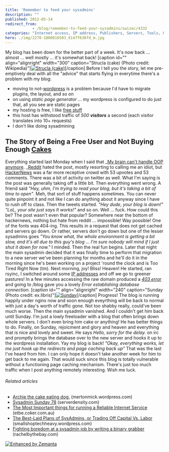 ```yaml
---
title: 'Remember to feed your sysadmins'
description: ""
published: 2012-05-14
redirect_from: 
            - /blog/remember-to-feed-your-sysadmins/swizec/4332
categories: "Internet access, IP address, Publishers, Servers, Tools, Uncategorized, Unix, WordPress"
hero: ./img/2270-1800816503_6147f638fd_m.jpg
---
```

My blog has been down for the better part of a week. It&#x27;s now back ... almost ... well mostly ... it&#x27;s somewhat back! \[caption id=&quot;&quot; align=&quot;alignright&quot; width=&quot;300&quot; caption=&quot;Strucla (cake) (Photo credit: Wikipedia)&quot;][![Strucla (cake)](http://upload.wikimedia.org/wikipedia/commons/thumb/d/d8/Strucla_%28cake%29.JPG/300px-Strucla_%28cake%29.JPG "Strucla (cake)")](http://commons.wikipedia.org/wiki/File:Strucla_%28cake%29.JPG)\[/caption] Before I tell you the story, let me pre-emptively deal with all the &quot;advice&quot; that starts flying in everytime there&#x27;s a problem with my blog:

- moving to not-[wordpress](http://wordpress.org "WordPress") is a problem because I&#x27;d have to migrate plugins, the layout, and so on
- on using _static page generator_ ... my wordpress is configured to do just that, all you see are static pages
- my hosting is free, I like [free stuff](http://FreeStuff4Free.com "Free Stuff")
- this host has withstood traffic of _500 **visitors**_ a second (each visitor translates into 10+ requests)
- I don&#x27;t like doing sysadmining

## The Story of Being a Free User and Not Buying Enough [Cakes](http://en.wikipedia.org/wiki/Cake "Cake")

Everything started last Monday when I said that _[My brain can&#x27;t handle OOP anymore](http://swizec.com/blog/my-brain-cant-handle-oop-anymore/swizec/4320 "My brain can’t handle OOP anymore"). _[Reddit](http://reddit.com/ "Reddit") hated the post, mostly resorting to calling me an idiot, but [HackerNews](http://news.ycombinator.com/ "Hacker News") was a far more receptive crowd with 53 upvotes and 53 comments. There was a bit of activity on twitter as well. What I&#x27;m saying is the post was generally taking off a little bit. Then everything went wrong. A friend said _&quot;Hey, uhm, I&#x27;m trying to read your blog, but it&#x27;s taking a bit of time to open&quot;_. Meh, that sort of stuff happens sometimes. You can never quite pinpoint it and not like I can do anything about it anyway since I have to rush off to class. Then the tweets started. _&quot;Hey dude, your blog is down!&quot; &quot;LoL, your site just says It works!&quot;_ and so on. Well ... fuck. How could this be? The post wasn&#x27;t even that popular? Somewhere near the bottom of hackernews, nothing but hate from reddit ... impossible! Way possible! One of the fonts was 404-ing. This results in a request that does not get cached and servers go down. Or rather, servers don&#x27;t go down but one of the lesser sysadmins goes _&quot;You know what, the whole environment is getting a bit slow, and it&#x27;s all due to this guy&#x27;s blog ... I&#x27;m sure nobody will mind if I just shut it down for now.&quot;_ I minded. Then the real fun begins. Later that night the main sysadmin decided that it was finally time to perform that migration to a new server we&#x27;ve been planning for months and he&#x27;ll do it in the morning since he&#x27;s been working on a project &#x27;round the clock and is Too Tired Right Now (tm). Next morning, joy! Bliss! Heaven! He started, ran rsyinc, I switched around some [IP addresses](http://en.wikipedia.org/wiki/IP_address "IP address") and off we go to greener pastures! In a few minutes accessing the raw domain produced a _[403 error](http://en.wikipedia.org/wiki/HTTP_403 "HTTP 403")_ and going to /blog gave you a lovely _Error establishing database connection._ \[caption id=&quot;&quot; align=&quot;alignright&quot; width=&quot;240&quot; caption=&quot;Sunday (Photo credit: ex.libris)&quot;][![Sunday](./img/2270-1800816503_6147f638fd_m.jpg "Sunday")](http://www.flickr.com/photos/10229241@N04/1800816503)\[/caption] Progress! The blog is running happily under nginx now and soon enough eveyrthing will be back to normal with just a day&#x27;s worth of traffic gone. Not too shabby really, could&#x27;ve been much worse. Then the main sysadmin vanished. And I couldn&#x27;t get him back until Sunday. I&#x27;m just a lowly freeloader with a blog that often brings down whole servers. I don&#x27;t even bring him cake or anything! He has better things to do. Finally, on Sunday, rejoicment and glory and heaven and everything that is nice and lovely and sweet. He says _Hello, sorry for the delay._ on irc and promptly brings the database over to the new server and hooks it up to the wordpress installation. Yay my blog is back! _&quot;Okay, everything works, let me just hook up the redirects and page caching back up&quot;_ That was the last I&#x27;ve heard from him. I can only hope it doesn&#x27;t take another week for him to get back to me again. That would suck since this blog is totally vulnerable without a functioning page caching mechanism. There&#x27;s just too much traffic when I post anything remotely interesting. Wish me luck.

###### Related articles

- [Archie the cake eating dog.](http://mertonmick.wordpress.com/2012/05/10/archie-the-cake-eating-dog/) (mertonmick.wordpress.com)
- [Sysadmin Sunday 78](http://blog.serverdensity.com/2012/05/06/sysadmin-sunday-78/) (serverdensity.com)
- [The Most Important things for running a Reliable Internet Service](http://etbe.coker.com.au/2012/04/17/reliable-internet-service/) (etbe.coker.com.au)
- [The Best-Laid Plans of SysAdmins, or Trading Off Capital Vs. Labor](http://smallshoptechheavy.wordpress.com/2012/04/16/the-best-laid-plans-of-sysadmins-or-trading-off-capital-vs-labor/) (smallshoptechheavy.wordpress.com)
- [Fighting boredom at a sysadmin job by writing a binary grabber](http://rachelbythebay.com/w/2012/03/07/nb/) (rachelbythebay.com)

[![Enhanced by Zemanta](http://img.zemanta.com/zemified_e.png?x-id=a5f67f2f-69ec-487c-b09a-07778bf5a1c3)](http://www.zemanta.com/?px "Enhanced by Zemanta")
